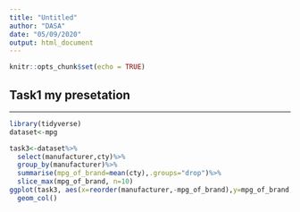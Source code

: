```yaml
---
title: "Untitled"
author: "DASA"
date: "05/09/2020"
output: html_document
---
```


```r
knitr::opts_chunk$set(echo = TRUE)
```

## Task1 my presetation
***
```r
library(tidyverse)
dataset<-mpg
```


```r
task3<-dataset%>%
  select(manufacturer,cty)%>%
  group_by(manufacturer)%>%
  summarise(mpg_of_brand=mean(cty),.groups="drop")%>%
  slice_max(mpg_of_brand, n=10)
ggplot(task3, aes(x=reorder(manufacturer,-mpg_of_brand),y=mpg_of_brand,fill=manufacturer))+
  geom_col()

```


